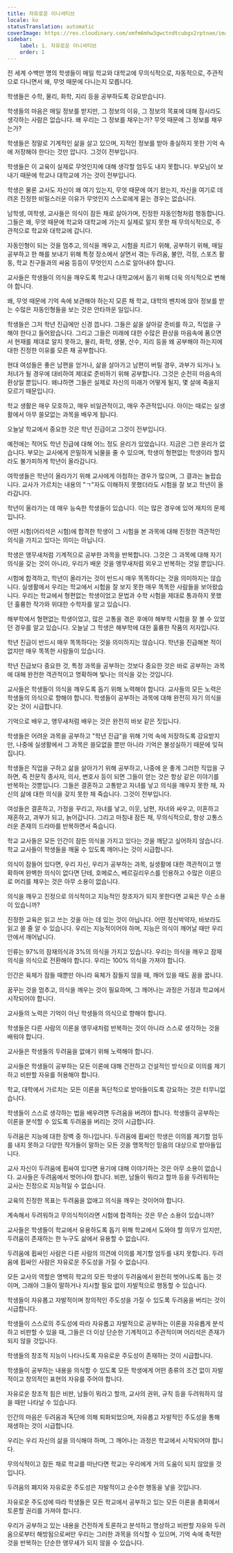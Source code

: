 ```yaml
---
title: 자유로운 이니셔티브
locale: ko
statusTranslation: automatic
coverImage: https://res.cloudinary.com/xmfm6mhw3gwctndtcubgx2rptnae/image/upload/v1740337243/small_cover_educacion_fundamental_a051170f1c.webp
sidebar:
    label: 1. 자유로운 이니셔티브
    order: 1
---
```

전 세계 수백만 명의 학생들이 매일 학교와 대학교에 무의식적으로, 자동적으로, 주관적으로 다니면서 왜, 무엇 때문에 다니는지 모릅니다.

학생들은 수학, 물리, 화학, 지리 등을 공부하도록 강요받습니다.

학생들의 마음은 매일 정보를 받지만, 그 정보의 이유, 그 정보의 목표에 대해 잠시라도 생각하는 사람은 없습니다. 왜 우리는 그 정보를 채우는가? 무엇 때문에 그 정보를 채우는가?

학생들은 정말로 기계적인 삶을 살고 있으며, 지적인 정보를 받아 충실하지 못한 기억 속에 저장해야 한다는 것만 압니다. 그것이 전부입니다.

학생들은 이 교육이 실제로 무엇인지에 대해 생각할 엄두도 내지 못합니다. 부모님이 보내기 때문에 학교나 대학교에 가는 것이 전부입니다.

학생은 물론 교사도 자신이 왜 여기 있는지, 무엇 때문에 여기 왔는지, 자신을 여기로 데려온 진정한 비밀스러운 이유가 무엇인지 스스로에게 묻는 경우는 없습니다.

남학생, 여학생, 교사들은 의식이 잠든 채로 살아가며, 진정한 자동인형처럼 행동합니다. 그들은 왜, 무엇 때문에 학교와 대학교에 가는지 실제로 알지 못한 채 무의식적으로, 주관적으로 학교와 대학교에 갑니다.

자동인형이 되는 것을 멈추고, 의식을 깨우고, 시험을 치르기 위해, 공부하기 위해, 매일 공부하고 한 해를 보내기 위해 특정 장소에서 살면서 겪는 두려움, 불안, 걱정, 스포츠 활동, 학교 친구들과의 싸움 등등이 무엇인지 스스로 알아내야 합니다.

교사들은 학생들이 의식을 깨우도록 학교나 대학교에서 돕기 위해 더욱 의식적으로 변해야 합니다.

왜, 무엇 때문에 기억 속에 보관해야 하는지 모른 채 학교, 대학의 벤치에 앉아 정보를 받는 수많은 자동인형들을 보는 것은 안타까운 일입니다.

학생들은 그저 학년 진급에만 신경 씁니다. 그들은 삶을 살아갈 준비를 하고, 직업을 구해야 한다고 들어왔습니다. 그리고 그들은 미래에 대한 수많은 환상을 마음속에 품으면서 현재를 제대로 알지 못하고, 물리, 화학, 생물, 산수, 지리 등을 왜 공부해야 하는지에 대한 진정한 이유를 모른 채 공부합니다.

현대 여성들은 좋은 남편을 얻거나, 삶을 살아가고 남편이 버릴 경우, 과부가 되거나 노처녀가 될 경우에 대비하여 제대로 준비하기 위해 공부합니다. 그것은 순전히 마음속의 환상일 뿐입니다. 왜냐하면 그들은 실제로 자신의 미래가 어떻게 될지, 몇 살에 죽을지 모르기 때문입니다.

학교 생활은 매우 모호하고, 매우 비일관적이고, 매우 주관적입니다. 아이는 때로는 실생활에서 아무 쓸모없는 과목을 배우게 됩니다.

오늘날 학교에서 중요한 것은 학년 진급이고 그것이 전부입니다.

예전에는 적어도 학년 진급에 대해 어느 정도 윤리가 있었습니다. 지금은 그런 윤리가 없습니다. 부모는 교사에게 은밀하게 뇌물을 줄 수 있으며, 학생이 형편없는 학생이라 할지라도 불가피하게 학년이 올라갑니다.

여학생들은 학년이 올라가기 위해 교사에게 아첨하는 경우가 많으며, 그 결과는 놀랍습니다. 교사가 가르치는 내용의 "ㄱ"자도 이해하지 못했더라도 시험을 잘 보고 학년이 올라갑니다.

학년이 올라가는 데 매우 능숙한 학생들이 있습니다. 이는 많은 경우에 있어 재치의 문제입니다.

어떤 시험(어리석은 시험)에 합격한 학생이 그 시험을 본 과목에 대해 진정한 객관적인 의식을 가지고 있다는 의미는 아닙니다.

학생은 앵무새처럼 기계적으로 공부한 과목을 반복합니다. 그것은 그 과목에 대해 자기 의식을 갖는 것이 아니라, 우리가 배운 것을 앵무새처럼 외우고 반복하는 것일 뿐입니다.

시험에 합격하고, 학년이 올라가는 것이 반드시 매우 똑똑하다는 것을 의미하지는 않습니다. 실생활에서 우리는 학교에서 시험을 잘 보지 못한 매우 똑똑한 사람들을 보아왔습니다. 우리는 학교에서 형편없는 학생이었고 문법과 수학 시험을 제대로 통과하지 못했던 훌륭한 작가와 위대한 수학자를 알고 있습니다.

해부학에서 형편없는 학생이었고, 많은 고통을 겪은 후에야 해부학 시험을 잘 볼 수 있었던 경우를 알고 있습니다. 오늘날 그 학생은 해부학에 대한 훌륭한 작품의 저자입니다.

학년 진급이 반드시 매우 똑똑하다는 것을 의미하지는 않습니다. 학년을 진급해본 적이 없지만 매우 똑똑한 사람들이 있습니다.

학년 진급보다 중요한 것, 특정 과목을 공부하는 것보다 중요한 것은 바로 공부하는 과목에 대해 완전한 객관적이고 명확하며 빛나는 의식을 갖는 것입니다.

교사들은 학생들이 의식을 깨우도록 돕기 위해 노력해야 합니다. 교사들의 모든 노력은 학생들의 의식으로 향해야 합니다. 학생들이 공부하는 과목에 대해 완전히 자기 의식을 갖는 것이 시급합니다.

기억으로 배우고, 앵무새처럼 배우는 것은 완전히 바보 같은 짓입니다.

학생들은 어려운 과목을 공부하고 "학년 진급"을 위해 기억 속에 저장하도록 강요받지만, 나중에 실생활에서 그 과목은 쓸모없을 뿐만 아니라 기억은 불성실하기 때문에 잊혀집니다.

학생들은 직업을 구하고 삶을 살아가기 위해 공부하고, 나중에 운 좋게 그러한 직업을 구하면, 즉 전문직 종사자, 의사, 변호사 등이 되면 그들이 얻는 것은 항상 같은 이야기를 반복하는 것뿐입니다. 그들은 결혼하고 고통받고 자녀를 낳고 의식을 깨우지 못한 채, 자신의 삶에 대한 의식을 갖지 못한 채 죽습니다. 그것이 전부입니다.

여성들은 결혼하고, 가정을 꾸리고, 자녀를 낳고, 이웃, 남편, 자녀와 싸우고, 이혼하고 재혼하고, 과부가 되고, 늙어갑니다. 그리고 마침내 잠든 채, 무의식적으로, 항상 고통스러운 존재의 드라마를 반복하면서 죽습니다.

학교 교사들은 모든 인간이 잠든 의식을 가지고 있다는 것을 깨닫고 싶어하지 않습니다. 학교 교사들이 학생들을 깨울 수 있도록 깨어나는 것이 시급합니다.

의식이 잠들어 있다면, 우리 자신, 우리가 공부하는 과목, 실생활에 대한 객관적이고 명확하며 완벽한 의식이 없다면 단테, 호메로스, 베르길리우스를 인용하고 수많은 이론으로 머리를 채우는 것은 아무 소용이 없습니다.

의식을 깨우고 진정으로 의식적이고 지능적인 창조자가 되지 못한다면 교육은 무슨 소용이 있습니까?

진정한 교육은 읽고 쓰는 것을 아는 데 있는 것이 아닙니다. 어떤 정신박약자, 바보라도 읽고 쓸 줄 알 수 있습니다. 우리는 지능적이어야 하며, 지능은 의식이 깨어날 때만 우리 안에서 깨어납니다.

인류는 97%의 잠재의식과 3%의 의식을 가지고 있습니다. 우리는 의식을 깨우고 잠재의식을 의식으로 전환해야 합니다. 우리는 100% 의식을 가져야 합니다.

인간은 육체가 잠들 때뿐만 아니라 육체가 잠들지 않을 때, 깨어 있을 때도 꿈을 꿉니다.

꿈꾸는 것을 멈추고, 의식을 깨우는 것이 필요하며, 그 깨어나는 과정은 가정과 학교에서 시작되어야 합니다.

교사들의 노력은 기억이 아닌 학생들의 의식으로 향해야 합니다.

학생들은 다른 사람의 이론을 앵무새처럼 반복하는 것이 아니라 스스로 생각하는 것을 배워야 합니다.

교사들은 학생들의 두려움을 없애기 위해 노력해야 합니다.

교사들은 학생들이 공부하는 모든 이론에 대해 건전하고 건설적인 방식으로 이의를 제기하고 비판할 자유를 허용해야 합니다.

학교, 대학에서 가르치는 모든 이론을 독단적으로 받아들이도록 강요하는 것은 터무니없습니다.

학생들이 스스로 생각하는 법을 배우려면 두려움을 버려야 합니다. 학생들이 공부하는 이론을 분석할 수 있도록 두려움을 버리는 것이 시급합니다.

두려움은 지능에 대한 장벽 중 하나입니다. 두려움에 휩싸인 학생은 이의를 제기할 엄두를 내지 못하고 다양한 작가들이 말하는 모든 것을 맹목적인 믿음의 대상으로 받아들입니다.

교사 자신이 두려움에 휩싸여 있다면 용기에 대해 이야기하는 것은 아무 소용이 없습니다. 교사들은 두려움에서 벗어나야 합니다. 비판, 남들이 뭐라고 할까 등을 두려워하는 교사는 진정으로 지능적일 수 없습니다.

교육의 진정한 목표는 두려움을 없애고 의식을 깨우는 것이어야 합니다.

계속해서 두려워하고 무의식적이라면 시험에 합격하는 것은 무슨 소용이 있습니까?

교사들은 학생들이 학교에서 유용하도록 돕기 위해 학교에서 도와야 할 의무가 있지만, 두려움이 존재하는 한 누구도 삶에서 유용할 수 없습니다.

두려움에 휩싸인 사람은 다른 사람의 의견에 이의를 제기할 엄두를 내지 못합니다. 두려움에 휩싸인 사람은 자유로운 주도성을 가질 수 없습니다.

모든 교사의 역할은 명백히 학교의 모든 학생이 두려움에서 완전히 벗어나도록 돕는 것이며, 그래야 그들이 말하거나 지시할 필요 없이 자발적으로 행동할 수 있습니다.

학생들이 자유롭고 자발적이며 창의적인 주도성을 가질 수 있도록 두려움을 버리는 것이 시급합니다.

학생들이 스스로의 주도성에 따라 자유롭고 자발적으로 공부하는 이론을 자유롭게 분석하고 비판할 수 있을 때, 그들은 더 이상 단순한 기계적이고 주관적이며 어리석은 존재가 되지 않을 것입니다.

학생들의 창조적 지능이 나타나도록 자유로운 주도성이 존재하는 것이 시급합니다.

학생들이 공부하는 내용을 의식할 수 있도록 모든 학생에게 어떤 종류의 조건 없이 자발적이고 창의적인 표현의 자유를 주어야 합니다.

자유로운 창조적 힘은 비판, 남들이 뭐라고 할까, 교사의 권위, 규칙 등을 두려워하지 않을 때만 나타날 수 있습니다.

인간의 마음은 두려움과 독단에 의해 퇴화되었으며, 자유롭고 자발적인 주도성을 통해 재생하는 것이 시급합니다.

우리는 우리 자신의 삶을 의식해야 하며, 그 깨어나는 과정은 학교에서 시작되어야 합니다.

무의식적이고 잠든 채로 학교를 떠난다면 학교는 우리에게 거의 도움이 되지 않았을 것입니다.

두려움의 폐지와 자유로운 주도성은 자발적이고 순수한 행동을 낳을 것입니다.

자유로운 주도성에 따라 학생들은 모든 학교에서 공부하고 있는 모든 이론을 총회에서 토론할 권리를 가져야 합니다.

우리가 공부하고 있는 내용을 건전하게 토론하고 분석하고 명상하고 비판할 자유와 두려움으로부터 해방됨으로써만 우리는 그러한 과목을 의식할 수 있으며, 기억 속에 축적한 것을 반복하는 단순한 앵무새가 되지 않을 수 있습니다.

